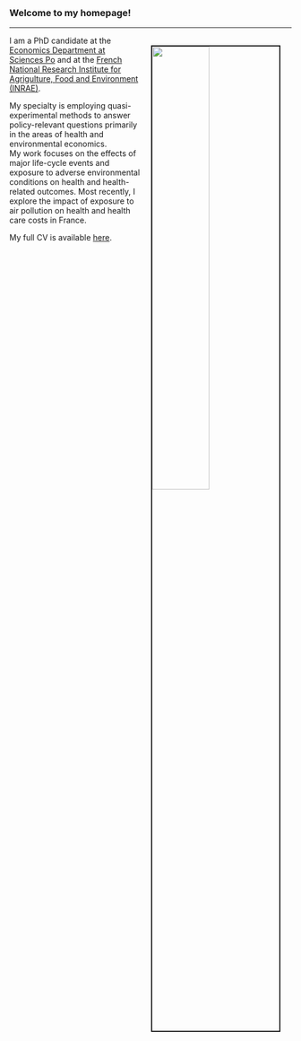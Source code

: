 
<br>

### Welcome to my homepage!
***


<img src="photo_horizontal.jpg" style="width:45%; border:2px solid; margin-top: 17px; margin-bottom: 17px; margin-right: 20px ; margin-left: 20px" align="right">


I am a PhD candidate at the [Economics Department at Sciences Po](https://www.sciencespo.fr/department-economics/en.html){target="_blank"} and at the [French National Research Institute for Agrigulture, Food and Environment (INRAE)](https://www.inrae.fr/en/about-us){target="_blank"}.

My specialty is employing quasi-experimental methods to answer policy-relevant questions primarily in the areas of health and environmental economics.  
My work focuses on the effects of major life-cycle events and exposure to adverse environmental conditions on health and health-related outcomes.  Most recently, I explore the impact of exposure to air pollution on health and health care costs in France.

My full CV is available [here](Academic_CV_Mink.pdf){target="_blank"}.


